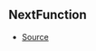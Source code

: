 ## NextFunction



- [Source](https://github.com/Androz2091/discord-player/blob/caddfb3/packages/discord-player/src/extractors/BaseExtractor.ts#L107)